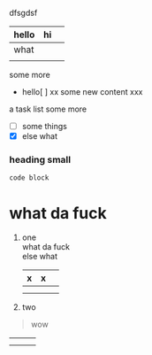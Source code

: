 dfsgdsf

| hello | hi  |     |
| ----- | --- | --- |
| what  |     |     |
|       |     |     |

some more

- hello\[ \] xx some new content xxx

a task list some more

- [ ] some things
- [x] else what

### heading small

```
code block
```

# what da fuck

1. one\
   what da fuck\
   else what

   | x   | x   |     |
   | --- | --- | --- |
   |     |     |     |
   |     |     |     |
2. two

> wow

|     |     |     |
| --- | --- | --- |
|     |     |     |
|     |     |     |
